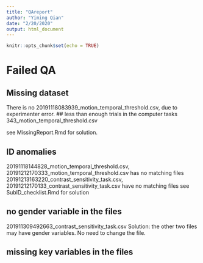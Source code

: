 ```yaml
---
title: "QAreport"
author: "Yiming Qian"
date: "2/20/2020"
output: html_document
---
```


```r
knitr::opts_chunk$set(echo = TRUE)
```

# Failed QA 
## Missing dataset
There is no 20191118083939_motion_temporal_threshold.csv, due to experimenter error.
## less than enough trials in the computer tasks
343_motion_temporal_threshold.csv

see MissingReport.Rmd for solution.

## ID anomalies
20191118144828_motion_temporal_threshold.csv, 20191212170333_motion_temporal_threshold.csv has no matching files
20191213163220_contrast_sensitivity_task.csv, 20191212170133_contrast_sensitivity_task.csv have no matching files
see SubID_checklist.Rmd for solution

##  no gender variable in the files
201911309492663_contrast_sensitivity_task.csv
Solution: the other two files may have gender variables. No need to change the file.

## missing key variables in the files

